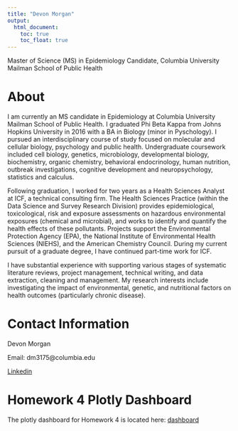 ```yaml
---
title: "Devon Morgan"
output: 
  html_document:
    toc: true
    toc_float: true
---
```


Master of Science (MS) in Epidemiology Candidate, Columbia University Mailman School of Public Health

# About

I am currently an MS candidate in Epidemiology at Columbia University Mailman School of Public Health. I graduated Phi Beta Kappa from Johns Hopkins University in 2016 with a BA in Biology (minor in Pyschology). I pursued an interdisciplinary course of study focused on molecular and cellular biology, psychology and public health. Undergraduate coursework included cell biology, genetics, microbiology, developmental biology, biochemistry, organic chemistry, behavioral endocrinology, human nutrition, outbreak investigations, cognitive development and neuropsychology, statistics and calculus.

Following graduation, I worked for two years as a Health Sciences Analyst at ICF, a technical consulting firm. The Health Sciences Practice (within the Data Science and Survey Research Division) provides epidemiological, toxicological, risk and exposure assessments on hazardous environmental exposures (chemical and microbial), and works to identify and quantify the health effects of these pollutants. Projects support the Environmental Protection Agency (EPA), the National Institute of Environmental Health Sciences (NIEHS), and the American Chemistry Council. During my current pursuit of a graduate degree, I have continued part-time work for ICF.

I have substantial experience with supporting various stages of systematic literature reviews, project management, technical writing, and data extraction, cleaning and management. My research interests include investigating the impact of environmental, genetic, and nutritional factors on health outcomes (particularly chronic disease).  

# Contact Information

Devon Morgan

Email: dm3175@columbia.edu

[Linkedin](https://www.linkedin.com/in/devonmorgan533/)

# Homework 4 Plotly Dashboard

The plotly dashboard for Homework 4 is located here: [dashboard](dashboard_template.html)
